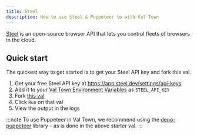 ```yaml
---
title: Steel
description: How to use Steel & Puppeteer to with Val Town
---
```



[Steel](https://steel.dev/) is an open-source browser API that lets you control fleets of browsers in the cloud.

## Quick start

The quickest way to get started is to get your Steel API key and fork this val.

<Val url="https://www.val.town/embed/stevekrouse/steel_puppeteer_starter" />

1. Get your free Steel API key at https://app.steel.dev/settings/api-keys
2. Add it to your [Val Town Environment Variables](https://www.val.town/settings/environment-variables) as `STEEL_API_KEY`
3. Fork [this val](https://www.val.town/v/stevekrouse/steel_puppeteer_starter)
4. Click `Run` on that val
5. View the output in the logs

:::note
To use Puppeteer in Val Town, we recommend using the
[deno-puppeteer](https://deno.land/x/puppeteer@16.2.0) library – as is done in the above starter val.
:::
